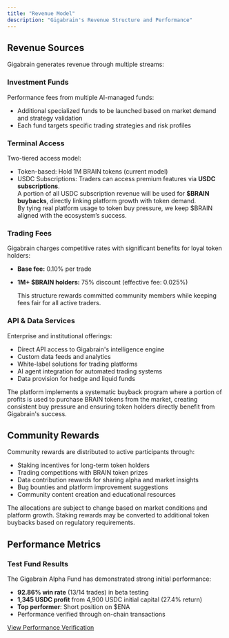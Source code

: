 ```yaml
---
title: "Revenue Model"
description: "Gigabrain's Revenue Structure and Performance"
---
```


## Revenue Sources

Gigabrain generates revenue through multiple streams:

### Investment Funds

Performance fees from multiple AI-managed funds:

- Additional specialized funds to be launched based on market demand and strategy validation
- Each fund targets specific trading strategies and risk profiles

### Terminal Access

Two-tiered access model:

- Token-based: Hold 1M BRAIN tokens (current model)
- USDC Subscriptions: Traders can access premium features via **USDC subscriptions**.\
  A portion of all USDC subscription revenue will be used for **\$BRAIN buybacks**, directly linking platform growth with token demand.\
  By tying real platform usage to token buy pressure, we keep \$BRAIN aligned with the ecosystem’s success.

### Trading Fees

Gigabrain charges competitive rates with significant benefits for loyal token holders:

- **Base fee:** 0.10% per trade
- **1M\+ \$BRAIN holders:** 75% discount (effective fee: 0.025%)

  This structure rewards committed community members while keeping fees fair for all active traders.

### API & Data Services

Enterprise and institutional offerings:

- Direct API access to Gigabrain's intelligence engine
- Custom data feeds and analytics
- White-label solutions for trading platforms
- AI agent integration for automated trading systems
- Data provision for hedge and liquid funds

The platform implements a systematic buyback program where a portion of profits is used to purchase BRAIN tokens from the market, creating consistent buy pressure and ensuring token holders directly benefit from Gigabrain's success.

## Community Rewards

Community rewards are distributed to active participants through:

- Staking incentives for long-term token holders
- Trading competitions with BRAIN token prizes
- Data contribution rewards for sharing alpha and market insights
- Bug bounties and platform improvement suggestions
- Community content creation and educational resources

<Note>
  The allocations are subject to change based on market conditions and platform growth. Staking rewards may be converted to additional token buybacks based on regulatory requirements.
</Note>

## Performance Metrics

### Test Fund Results

The Gigabrain Alpha Fund has demonstrated strong initial performance:

- **92.86% win rate** (13/14 trades) in beta testing
- **1,345 USDC profit** from 4,900 USDC initial capital (27.4% return)
- **Top performer**: Short position on \$ENA
- Performance verified through on-chain transactions

[View Performance Verification](https://x.com/GigabrainGG/status/1900173597941129468)